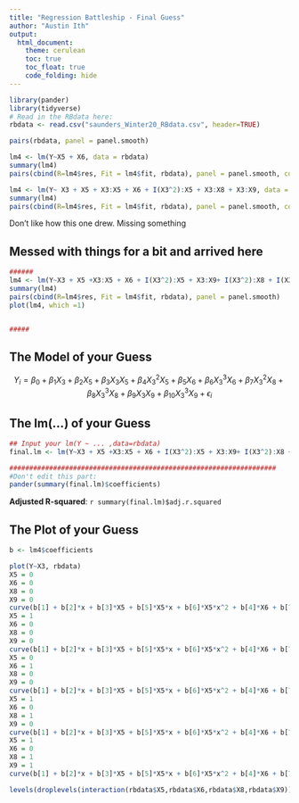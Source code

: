 ```yaml
---
title: "Regression Battleship - Final Guess"
author: "Austin Ith"
output: 
  html_document:
    theme: cerulean
    toc: true
    toc_float: true
    code_folding: hide
---
```


```r
library(pander)
library(tidyverse)
# Read in the RBdata here:
rbdata <- read.csv("saunders_Winter20_RBdata.csv", header=TRUE)
```



```r
pairs(rbdata, panel = panel.smooth)

lm4 <- lm(Y~X5 + X6, data = rbdata)
summary(lm4)
pairs(cbind(R=lm4$res, Fit = lm4$fit, rbdata), panel = panel.smooth, col = interaction(rbdata$X5, rbdata$X6))
```



```r
lm4 <- lm(Y~ X3 + X5 + X3:X5 + X6 + I(X3^2):X5 + X3:X8 + X3:X9, data = rbdata)
summary(lm4)
pairs(cbind(R=lm4$res, Fit = lm4$fit, rbdata), panel = panel.smooth, col = interaction(rbdata$X6, rbdata$X8))

```

Don't like how this one drew. Missing something

## Messed with things for a bit and arrived here


```r
######
lm4 <- lm(Y~X3 + X5 +X3:X5 + X6 + I(X3^2):X5 + X3:X9+ I(X3^2):X8 + I(X3^3):X8 + I(X3^3):X6 + I(X3^3):X9, data = rbdata)
summary(lm4)
pairs(cbind(R=lm4$res, Fit = lm4$fit, rbdata), panel = panel.smooth)
plot(lm4, which =1)


#####
```



## The Model of your Guess

<!-- Enter your guessed model in the math notation below. -->

$$
  Y_i = \beta_0 + \beta_1X_3 + \beta_2X_5 + \beta_3X_3X_5 +\beta_4X_3^2X_5 + \beta_5X_6 + \beta_6X_3^3X_6 + \beta_7X_3^2X_8 + \beta_8X_3^3X_8+ \beta_9X_3X_9 + \beta_10X_3^3X_9 + \epsilon_i
$$

## The lm(...) of your Guess

<!-- Provide your estimates of each model coefficient along with the Adjusted R-squared of your model:-->

```r
## Input your lm(Y ~ ... ,data=rbdata)
final.lm <- lm(Y~X3 + X5 +X3:X5 + X6 + I(X3^2):X5 + X3:X9+ I(X3^2):X8 + I(X3^3):X8 + I(X3^3):X6 + I(X3^3):X9, data=rbdata) #replace the "1" with your model
```

```r
###################################################################
#Don't edit this part:
pander(summary(final.lm)$coefficients)
```

**Adjusted R-squared**: `r summary(final.lm)$adj.r.squared`


## The Plot of your Guess

```r
b <- lm4$coefficients

plot(Y~X3, rbdata)
X5 = 0
X6 = 0
X8 = 0
X9 = 0
curve(b[1] + b[2]*x + b[3]*X5 + b[5]*X5*x + b[6]*X5*x^2 + b[4]*X6 + b[7]*X9*x + b[8]*x^2*X8 + b[9]*x^3*X8 + b[10]*x^3*X6 + b[11]*x^3*X9, add = T, col=palette()[1])
X5 = 1
X6 = 0
X8 = 0
X9 = 0
curve(b[1] + b[2]*x + b[3]*X5 + b[5]*X5*x + b[6]*X5*x^2 + b[4]*X6 + b[7]*X9*x + b[8]*x^2*X8 + b[9]*x^3*X8 + b[10]*x^3*X6 + b[11]*x^3*X9, add = T, col=palette()[2])
X5 = 0
X6 = 1
X8 = 0
X9 = 0
curve(b[1] + b[2]*x + b[3]*X5 + b[5]*X5*x + b[6]*X5*x^2 + b[4]*X6 + b[7]*X9*x + b[8]*x^2*X8 + b[9]*x^3*X8 + b[10]*x^3*X6 + b[11]*x^3*X9, add = T, col=palette()[3])
X5 = 1
X6 = 0
X8 = 1
X9 = 0
curve(b[1] + b[2]*x + b[3]*X5 + b[5]*X5*x + b[6]*X5*x^2 + b[4]*X6 + b[7]*X9*x + b[8]*x^2*X8 + b[9]*x^3*X8 + b[10]*x^3*X6 + b[11]*x^3*X9, add = T, col=palette()[4])
X5 = 1
X6 = 0
X8 = 1
X9 = 1
curve(b[1] + b[2]*x + b[3]*X5 + b[5]*X5*x + b[6]*X5*x^2 + b[4]*X6 + b[7]*X9*x + b[8]*x^2*X8 + b[9]*x^3*X8 + b[10]*x^3*X6 + b[11]*x^3*X9, add = T, col=palette()[5])

levels(droplevels(interaction(rbdata$X5,rbdata$X6,rbdata$X8,rbdata$X9)))

```






 

 

 

 